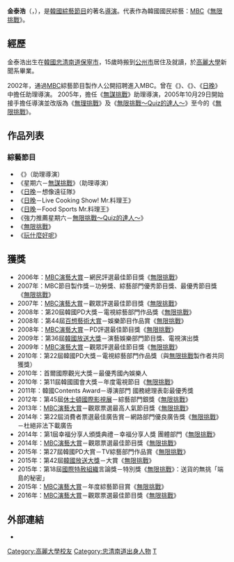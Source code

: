 {{blpunsourced|time=2015-04-01T16:09:01+00:00}}
{{藝人
| 姓名     = 金泰浩
| 類型     = 導演
| 圖片     = KIMTH.2009.jpg
| 圖片尺寸 = 
| 圖片簡介 = 2009年獲《第36屆韓國放送大賞》電視導演獎之得獎照片
| 原名     = 
| 外文名   = 김태호
| 外文     = ko
| 羅馬拼音 = Gim Tae-ho
| 英文名   = 
| 綽號     = 
| 其他藝名 = 
| 國籍     = {{KOR}}
| 民族     = 
| 籍貫     = 
| 出生日期 = {{birth_date_and_age|1975|5|4}}
| 出生地點 = {{KOR}}[[忠清南道|忠清南道]][[保寧市|保寧市]]
| 職業     = [[導演|導演]]
| 語言     = [[韓語|韓語]]
| 教育程度 = [[高麗大學|高麗大學]]新聞系
| 出身地   = 
| 出道作   = 
| 出道日期 = 
| 代表作   = [[無限挑戰|無限挑戰]]
| 活躍年代 = 
}}

{{Infobox Korean name
|hangul = 김태호
|hanja = {{linktext|金|泰|浩}}
}}

'''金泰浩'''（{{kor|k='''김태호'''|rm='''Gim Tae Ho'''}}，{{bd|1975年|5月4日}}），是[[韓國|韓國]][[綜藝節目|綜藝節目]]的著名[[導演|導演]]。代表作為韓國國民綜藝：[[文化廣播_(韓國)|MBC]]《[[無限挑戰|無限挑戰]]》。

== 經歷 ==
金泰浩出生在[[韓國|韓國]][[忠清南道|忠清南道]][[保寧市|保寧市]]，15歲時搬到[[公州市|公州市]]居住及就讀{{link-ko|公州大學師範學院附屬高中|공주대학교 사범대학 부설고등학교}}，於[[高麗大學|高麗大學]]新聞系畢業。

2002年，通過[[文化廣播_(韓國)|MBC]]綜藝節目製作人公開招聘進入MBC。曾在《{{link-ko|Nonstop4|논스톱 4}}》、《{{link-ko|Comedy House|코미디하우스}}》、《[[日晚|日晚]]》中擔任助理導演。
2005年，擔任《[[無限挑戰#第一季：《無謀挑戰》|無謀挑戰]]》助理導演，2005年10月29日開始接手擔任導演並改版為《[[無限挑戰#第二季：《無理挑戰》及《無限挑戰～Quiz的達人～》|無理挑戰]]》及《[[無限挑戰#第二季：《無理挑戰》及《無限挑戰～Quiz的達人～》|無限挑戰～Quiz的達人～]]》至今的《[[無限挑戰|無限挑戰]]》。

== 作品列表 ==
=== 綜藝節目 ===
* 《{{link-ko|Nonstop4|논스톱 4}}》（助理導演）
* 《星期六－[[無限挑戰#第一季：《無謀挑戰》|無謀挑戰]]》（助理導演）
* 《[[日晚|日晚]]－想像遠征隊》
* 《[[日晚|日晚]]－Live Cooking Show! Mr.料理王》
* 《[[日晚|日晚]]－Food Sports Mr.料理王》
* 《強力推薦星期六－[[無限挑戰#第二季：《無理挑戰》及《無限挑戰～Quiz的達人～》|無限挑戰～Quiz的達人～]]》
* 《[[無限挑戰|無限挑戰]]》
* 《[[玩什麼好呢|玩什麼好呢]]》

== 獲獎 ==
* 2006年：[[MBC演藝大賞|MBC演藝大賞]]－網民評選最佳節目獎《[[無限挑戰|無限挑戰]]》
* 2007年：MBC節目製作獎－功勞獎、綜藝部門優秀節目獎、最優秀節目獎《[[無限挑戰|無限挑戰]]》
* 2007年：[[MBC演藝大賞|MBC演藝大賞]]－觀眾評選最佳節目獎《[[無限挑戰|無限挑戰]]》
* 2008年：第20屆韓國PD大獎－電視綜藝部門作品獎《[[無限挑戰|無限挑戰]]》
* 2008年：第44屆[[百想藝術大賞|百想藝術大賞]]－娛樂節目作品賞《[[無限挑戰|無限挑戰]]》
* 2008年：[[MBC演藝大賞|MBC演藝大賞]]－PD評選最佳節目獎《[[無限挑戰|無限挑戰]]》
* 2009年：第36屆[[韓國放送大獎|韓國放送大獎]]－演藝娛樂部門節目獎、電視演出獎
* 2009年：[[MBC演藝大賞|MBC演藝大賞]]－觀眾評選最佳節目獎《[[無限挑戰|無限挑戰]]》
* 2010年：第22屆韓國PD大獎－電視綜藝部門作品獎（與[[無限挑戰|無限挑戰]]製作者共同獲獎）
* 2010年：首爾國際觀光大獎－最優秀國內娛樂人
* 2010年：第11屆韓國國會大獎－年度電視節目《[[無限挑戰|無限挑戰]]》
* 2011年：韓國Contents Award－導演部門 國務總理表彰最優秀獎
* 2012年：第45屆[[休士頓國際影視展|休士頓國際影視展]]－綜藝部門銀獎《[[無限挑戰|無限挑戰]]》
* 2013年：[[MBC演藝大賞|MBC演藝大賞]]－觀眾票選最高人氣節目獎《[[無限挑戰|無限挑戰]]》	
* 2014年：第22屆消費者票選最佳廣告賞－網路部門優良廣告獎《[[無限挑戰|無限挑戰]]》－杜絕非法下載廣告
* 2014年：第1屆幸福分享人頒獎典禮－幸福分享人獎 團體部門《[[無限挑戰|無限挑戰]]》
* 2014年：[[MBC演藝大賞|MBC演藝大賞]]－觀眾票選最佳節目獎《[[無限挑戰|無限挑戰]]》
* 2015年：第27屆韓國PD大賞－TV綜藝部門作品賞《[[無限挑戰|無限挑戰]]》
* 2015年：第42屆[[韓國放送大獎|韓國放送大獎]]－大賞《[[無限挑戰|無限挑戰]]》
* 2015年：第18屆[[國際特赦組織|國際特赦組織]]言論獎－特別獎《[[無限挑戰|無限挑戰]]》：送貨的無挑「端島的秘密」
* 2015年：[[MBC演藝大賞|MBC演藝大賞]]－年度綜藝節目賞《[[無限挑戰|無限挑戰]]》
* 2016年：[[MBC演藝大賞|MBC演藝大賞]]－觀眾票選最佳節目獎《[[無限挑戰|無限挑戰]]》

== 外部連結 ==
* {{twitter|teoinmbc}}

{{無限挑戰}}
{{玩什麼好呢}}
{{百想藝術大獎電視部門作品獎}}
{{Authority control}}

{{DEFAULTSORT:K}}
[[Category:高麗大學校友|Category:高麗大學校友]]
[[Category:忠清南道出身人物|Category:忠清南道出身人物]]
[[Category:金姓|T]]